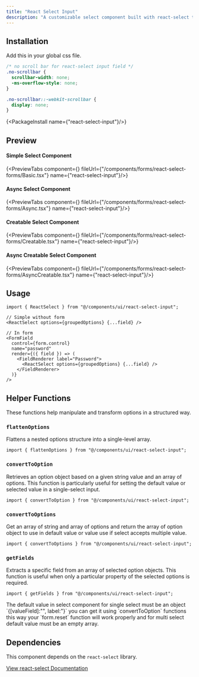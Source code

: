 ```yaml
---
title: "React Select Input"
description: "A customizable select component built with react-select that integrates seamlessly with shadcn/ui, supporting multi-select, form validation, and dynamic option creation."
---
```



## Installation

Add this in your global css file.

```css
/* no scroll bar for react-select input field */
.no-scrollbar {
  scrollbar-width: none;
  -ms-overflow-style: none;
}

.no-scrollbar::-webkit-scrollbar {
  display: none;
}
```

{<PackageInstall name={"react-select-input"}/>}

## Preview

#### Simple Select Component

{<PreviewTabs component={<BasicForm />} fileUrl={"/components/forms/react-select-forms/Basic.tsx"} name={"react-select-input"}/>}

#### Async Select Component

{<PreviewTabs component={<AsyncForm />} fileUrl={"/components/forms/react-select-forms/Async.tsx"} name={"react-select-input"}/>}

#### Creatable Select Component

{<PreviewTabs component={<CreatableForm />} fileUrl={"/components/forms/react-select-forms/Creatable.tsx"} name={"react-select-input"}/>}

#### Async Creatable Select Component

{<PreviewTabs component={<AsyncCreatableForm />} fileUrl={"/components/forms/react-select-forms/AsyncCreatable.tsx"} name={"react-select-input"}/>}

## Usage

```tsx
import { ReactSelect } from "@/components/ui/react-select-input";
```

```tsx
// Simple without form
<ReactSelect options={groupedOptions} {...field} />
```

```tsx
// In form
<FormField
  control={form.control}
  name="password"
  render={({ field }) => (
    <FieldRenderer label="Password">
      <ReactSelect options={groupedOptions} {...field} />
    </FieldRenderer>
  )}
/>
```

## Helper Functions

These functions help manipulate and transform options in a structured way.

### `flattenOptions`

Flattens a nested options structure into a single-level array.

```tsx
import { flattenOptions } from "@/components/ui/react-select-input";
```

### `convertToOption`

Retrieves an option object based on a given string value and an array of options. This function is particularly useful for setting the default value or selected value in a single-select input.

```tsx
import { convertToOption } from "@/components/ui/react-select-input";
```

### `convertToOptions`

Get an array of string and array of options and return the array of option object to use in default value or value use if select accepts multiple value.

```tsx
import { convertToOptions } from "@/components/ui/react-select-input";
```

### `getFields`

Extracts a specific field from an array of selected option objects. This function is useful when only a particular property of the selected options is required.

```tsx
import { getFields } from "@/components/ui/react-select-input";
```

<Callout title="Usage Restriction">
  The default value in select component for single select must be an object `{[valueField]:"", label:"}` you can get it using `convertToOption` functions this way your `form.reset` function will work properly and for multi select default value must be an empty array.
</Callout>

## Dependencies

This component depends on the `react-select` library.

[View react-select Documentation](https://react-select.com/home)
